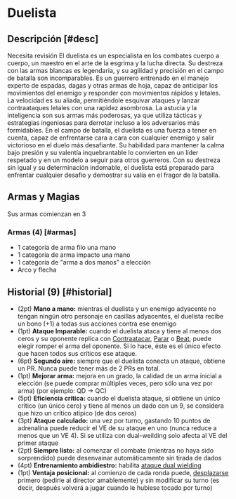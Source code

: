 
# Duelista

<Bleed>
  <Screenshot src={duelistPic} alt="placeholder" full />
</Bleed>

## Descripción [#desc]

<Callout type="warning" emoji="🔎">
  Necesita revisión
</Callout>
El duelista es un especialista en los combates cuerpo a cuerpo, un maestro en el
arte de la esgrima y la lucha directa. Su destreza con las armas blancas es legendaria,
y su agilidad y precisión en el campo de batalla son incomparables. Es un guerrero
entrenado en el manejo experto de espadas, dagas y otras armas de hoja, capaz de
anticipar los movimientos del enemigo y responder con movimientos rápidos y letales.
La velocidad es su aliada, permitiéndole esquivar ataques y lanzar contraataques
letales con una rapidez asombrosa. La astucia y la inteligencia son sus armas más
poderosas, ya que utiliza tácticas y estrategias ingeniosas para derrotar incluso
a los adversarios más formidables. En el campo de batalla, el duelista es una fuerza
a tener en cuenta, capaz de enfrentarse cara a cara con cualquier enemigo y salir
victorioso en el duelo más desafiante. Su habilidad para mantener la calma bajo presión
y su valentía inquebrantable lo convierten en un líder respetado y en un modelo a
seguir para otros guerreros. Con su destreza sin igual y su determinación indomable,
el duelista está preparado para enfrentar cualquier desafío y demostrar su valía
en el fragor de la batalla.

## Armas y Magias

Sus armas comienzan en 3

### Armas (4) [#armas]

- 1 categoría de arma filo una mano
- 1 categoría de arma impacto una mano
- 1 categoría de "arma a dos manos" a elección
- Arco y flecha

## Historial (9) [#historial]

- (2pt) **Mano a mano:** <Pill type="p"/> mientras el duelista y un enemigo adyacente no tengan ningún otro personaje en casillas adyacentes, el duelista recibe un bono (+1) a todas sus acciones contra ese enemigo
- (1pt) **Ataque Imparable:** <Pill type="s"/> cuando el duelista ataca y tiene al menos dos ceros y su oponente replica con [Contraatacar](/docs/ruling-combat/05#5-1), [Parar](/docs/ruling-combat/05#5-2) o [Beat](/docs/ruling-combat/05#5-7), puede elegir romper el arma del oponente. Si lo hace, éste es el único efecto que hacen todos sus críticos ese ataque. 
- (6pt) **Segundo aire:** <Pill type="p"/> siempre que el duelista conecta un ataque, obtiene un PR. Nunca puede tener más de 2 PRs en total.
- (1pt) **Mejorar arma:** <Pill type="u"/> mejora en un grado, la calidad de un arma inicial a elección (se puede comprar múltiples veces, pero sólo una vez por arma) (por ejemplo: QD -> QC)
- (5pt) **Eficiencia crítica:** <Pill type="p"/> cuando el duelista ataque, si obtiene un único crítico (un único cero) y tiene al menos un dado con un 9, se considera que hizo un crítico atípico (de dos ceros)
- (3pt) **Ataque calculado:** <Pill type="s"/> una vez por turno, gastando 10 puntos de adrenalina puede reducir el VE de su ataque en uno (nunca reduce a menos que un VE 4). Si se utiliza con dual-weilding solo afecta al VE del primer ataque
- (2pt) **Siempre listo:** <Pill type="c"/> al comenzar el combate (mientras no haya sido sorprendido) puede desenvainar automáticamente sin tirada de dados
- (4pt) **Entrenamiento ambidiestro:** <Pill type="u"/> habilita [ataque dual wielding](/docs/ruling-combat/04#4-5)
- (1pt) **Ventaja posicional:** <Pill type="s"/> al comienzo de cada ronda puede, [desplazarse](/docs/ruling-combat/03#3-1) primero (pedirle al director amablemente) y sin modificar su turno (es decir, después volverá a jugar cuando le hubiese tocado por turno)
